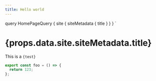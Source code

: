 ```yaml
---
title: Hello world
---
```



  query HomePageQuery {
    site {
      siteMetadata {
        title
      }
    }
  }
`

# {props.data.site.siteMetadata.title}

This is a `{test}`

<article>

```js
export const foo = () => {
  return 123;
};
```

</article>
